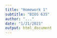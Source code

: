 ---
title: "Homework 1"
subtitle: "BIOS 635"
author: "..."
date: "1/21/2021"
output: html_document
---

